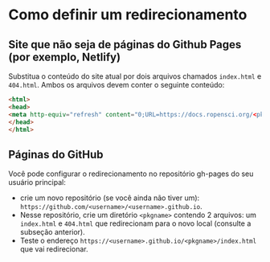 # Como definir um redirecionamento {#redirect}

## Site que não seja de páginas do Github Pages (por exemplo, Netlify) {#non-git-hub-pages-site-e-g-netlify}

Substitua o conteúdo do site atual por dois arquivos chamados `index.html` e `404.html`. Ambos os arquivos devem conter o seguinte conteúdo:

```html
<html>
<head>
<meta http-equiv="refresh" content="0;URL=https://docs.ropensci.org/<pkgname>/">  
</head>
</html>
```

## Páginas do GitHub {#git-hub-pages}

Você pode configurar o redirecionamento no repositório gh-pages do seu usuário principal:

- crie um novo repositório (se você ainda não tiver um): `https://github.com/<username>/<username>.github.io`.
- Nesse repositório, crie um diretório `<pkgname>` contendo 2 arquivos: um `index.html` e `404.html` que redirecionam para o novo local (consulte a subseção anterior).
- Teste o endereço  `https://<username>.github.io/<pkgname>/index.html` que vai redirecionar.


